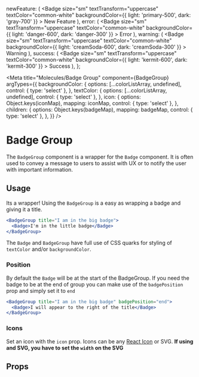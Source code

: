 



  newFeature: (
    <Badge
      size="sm"
      textTransform="uppercase"
      textColor="common-white"
      backgroundColor={{ light: 'primary-500', dark: 'gray-700' }}
    >
      New Feature
    </Badge>
  ),
  error: (
    <Badge
      size="sm"
      textTransform="uppercase"
      textColor="common-white"
      backgroundColor={{ light: 'danger-600', dark: 'danger-300' }}
    >
      Error
    </Badge>
  ),
  warning: (
    <Badge
      size="sm"
      textTransform="uppercase"
      textColor="common-white"
      backgroundColor={{ light: 'creamSoda-600', dark: 'creamSoda-300' }}
    >
      Warning
    </Badge>
  ),
  success: (
    <Badge
      size="sm"
      textTransform="uppercase"
      textColor="common-white"
      backgroundColor={{ light: 'kermit-600', dark: 'kermit-300' }}
    >
      Success
    </Badge>
  ),
};

<Meta
  title="Molecules/Badge Group"
  component={BadgeGroup}
  argTypes={{
    backgroundColor: {
      options: [...colorListArray, undefined],
      control: { type: 'select' },
    },
    textColor: {
      options: [...colorListArray, undefined],
      control: { type: 'select' },
    },
    icon: {
      options: Object.keys(iconMap),
      mapping: iconMap,
      control: { type: 'select' },
    },
    children: {
      options: Object.keys(badgeMap),
      mapping: badgeMap,
      control: { type: 'select' },
    },
  }}
/>

# Badge Group

The `BadgeGroup` component is a wrapper for the `Badge` component. It is often used to convey a message to users to
assist with UX or to notify the user with important information.

## Usage

Its a wrapper! Using the `BadgeGroup` is a easy as wrapping a badge and giving it a title.

```jsx
<BadgeGroup title="I am in the big badge">
  <Badge>I'm in the little badge</Badge>
</BadgeGroup>
```

The `Badge` and `BadgeGroup` have full use of CSS quarks for styling of `textColor` and/or `backgroundColor`.

### Position

By default the `Badge` will be at the start of the BadgeGroup. If you need the badge to be at the end of group you can
make use of the `badgePosition` prop and simply set it to `end`

```jsx
<BadgeGroup title="I am in the big badge" badgePosition="end">
  <Badge>I will appear to the right of the title</Badge>
</BadgeGroup>
```

### Icons

Set an icon with the `icon` prop. Icons can be any [React Icon](https://react-icons.github.io/react-icons/) or SVG. **If
using and SVG, you have to set the `width` on the SVG**

<Canvas>
  <Story name="Badge Group" story={stories.badgeGroup} />
</Canvas>

## Props

<ArgsTable story="Badge Group" />
